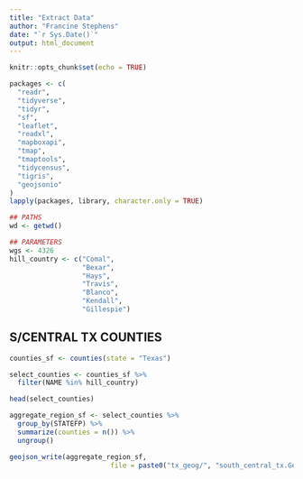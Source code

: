 ```yaml
---
title: "Extract Data"
author: "Francine Stephens"
date: "`r Sys.Date()`"
output: html_document
---
```


```r
knitr::opts_chunk$set(echo = TRUE)

packages <- c(
  "readr",
  "tidyverse",
  "tidyr",
  "sf",
  "leaflet", 
  "readxl", 
  "mapboxapi",
  "tmap",
  "tmaptools",
  "tidycensus",
  "tigris",
  "geojsonio"
)
lapply(packages, library, character.only = TRUE)

## PATHS
wd <- getwd()

## PARAMETERS
wgs <- 4326
hill_country <- c("Comal", 
                  "Bexar", 
                  "Hays", 
                  "Travis", 
                  "Blanco", 
                  "Kendall", 
                  "Gillespie")
```


## S/CENTRAL TX COUNTIES

```r
counties_sf <- counties(state = "Texas")

```

```r
select_counties <- counties_sf %>% 
  filter(NAME %in% hill_country)

head(select_counties)
```

```r
aggregate_region_sf <- select_counties %>%
  group_by(STATEFP) %>% 
  summarize(counties = n()) %>% 
  ungroup()

geojson_write(aggregate_region_sf,
                         file = paste0("tx_geog/", "south_central_tx.GeoJSON"))

```
